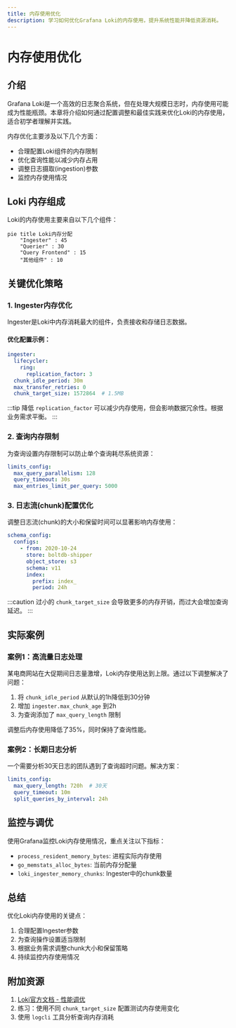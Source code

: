 ```yaml
---
title: 内存使用优化
description: 学习如何优化Grafana Loki的内存使用，提升系统性能并降低资源消耗。
---
```


# 内存使用优化

## 介绍

Grafana Loki是一个高效的日志聚合系统，但在处理大规模日志时，内存使用可能成为性能瓶颈。本章将介绍如何通过配置调整和最佳实践来优化Loki的内存使用，适合初学者理解并实践。

内存优化主要涉及以下几个方面：
- 合理配置Loki组件的内存限制
- 优化查询性能以减少内存占用
- 调整日志摄取(ingestion)参数
- 监控内存使用情况

## Loki 内存组成

Loki的内存使用主要来自以下几个组件：

```mermaid
pie title Loki内存分配
    "Ingester" : 45
    "Querier" : 30
    "Query Frontend" : 15
    "其他组件" : 10
```

## 关键优化策略

### 1. Ingester内存优化

Ingester是Loki中内存消耗最大的组件，负责接收和存储日志数据。

#### 优化配置示例：

```yaml
ingester:
  lifecycler:
    ring:
      replication_factor: 3
  chunk_idle_period: 30m
  max_transfer_retries: 0
  chunk_target_size: 1572864  # 1.5MB
```

:::tip
降低 `replication_factor` 可以减少内存使用，但会影响数据冗余性。根据业务需求平衡。
:::

### 2. 查询内存限制

为查询设置内存限制可以防止单个查询耗尽系统资源：

```yaml
limits_config:
  max_query_parallelism: 128
  query_timeout: 30s
  max_entries_limit_per_query: 5000
```

### 3. 日志流(chunk)配置优化

调整日志流(chunk)的大小和保留时间可以显著影响内存使用：

```yaml
schema_config:
  configs:
    - from: 2020-10-24
      store: boltdb-shipper
      object_store: s3
      schema: v11
      index:
        prefix: index_
        period: 24h
```

:::caution
过小的 `chunk_target_size` 会导致更多的内存开销，而过大会增加查询延迟。
:::

## 实际案例

### 案例1：高流量日志处理

某电商网站在大促期间日志量激增，Loki内存使用达到上限。通过以下调整解决了问题：

1. 将 `chunk_idle_period` 从默认的1h降低到30分钟
2. 增加 `ingester.max_chunk_age` 到2h
3. 为查询添加了 `max_query_length` 限制

调整后内存使用降低了35%，同时保持了查询性能。

### 案例2：长期日志分析

一个需要分析30天日志的团队遇到了查询超时问题。解决方案：

```yaml
limits_config:
  max_query_length: 720h  # 30天
  query_timeout: 10m
  split_queries_by_interval: 24h
```

## 监控与调优

使用Grafana监控Loki内存使用情况，重点关注以下指标：

- `process_resident_memory_bytes`: 进程实际内存使用
- `go_memstats_alloc_bytes`: 当前内存分配量
- `loki_ingester_memory_chunks`: Ingester中的chunk数量

## 总结

优化Loki内存使用的关键点：
1. 合理配置Ingester参数
2. 为查询操作设置适当限制
3. 根据业务需求调整chunk大小和保留策略
4. 持续监控内存使用情况

## 附加资源

1. [Loki官方文档 - 性能调优](https://grafana.com/docs/loki/latest/operations/tuning/)
2. 练习：使用不同 `chunk_target_size` 配置测试内存使用变化
3. 使用 `logcli` 工具分析查询内存消耗